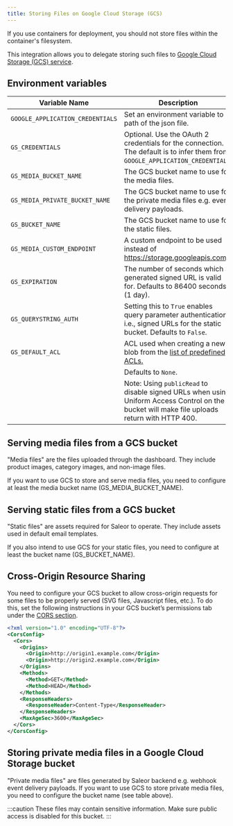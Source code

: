 ```yaml
---
title: Storing Files on Google Cloud Storage (GCS)
---
```


If you use containers for deployment, you should not store files within the container's filesystem.

This integration allows you to delegate storing such files to [Google Cloud Storage (GCS) service](https://django-storages.readthedocs.io/en/latest/backends/gcloud.html).

## Environment variables

| Variable Name                    | Description                                                                                                                                      |
| -------------------------------- | ------------------------------------------------------------------------------------------------------------------------------------------------ |
| `GOOGLE_APPLICATION_CREDENTIALS` | Set an environment variable to a path of the json file.                                                                                          |
| `GS_CREDENTIALS`                 | Optional. Use the OAuth 2 credentials for the connection. The default is to infer them from `GOOGLE_APPLICATION_CREDENTIALS`.                    |
| `GS_MEDIA_BUCKET_NAME`           | The GCS bucket name to use for the media files.                                                                                                  |
| `GS_MEDIA_PRIVATE_BUCKET_NAME`   | The GCS bucket name to use for the private media files e.g. event delivery payloads.
| `GS_BUCKET_NAME`                 | The GCS bucket name to use for the static files.                                                                                                 |
| `GS_MEDIA_CUSTOM_ENDPOINT`       | A custom endpoint to be used instead of https://storage.googleapis.com.                                                                          |
| `GS_EXPIRATION`                  | The number of seconds which a generated signed URL is valid for. Defaults to 86400 seconds (1 day).                                              |
| `GS_QUERYSTRING_AUTH`            | Setting this to `True` enables query parameter authentication, i.e., signed URLs for the static bucket. Defaults to `False`.                     |
| `GS_DEFAULT_ACL`                 | ACL used when creating a new blob from the [list of predefined ACLs.](https://cloud.google.com/storage/docs/access-control/lists#predefined-acl) |
|                                  | Defaults to `None`.                                                                                                                              |
|                                  | Note: Using `publicRead` to disable signed URLs when using Uniform Access Control on the bucket will make file uploads return with HTTP 400.     |

## Serving media files from a GCS bucket

"Media files" are the files uploaded through the dashboard. They include product images, category images, and non-image files.

If you want to use GCS to store and serve media files, you need to configure at least the media bucket name (GS_MEDIA_BUCKET_NAME).

## Serving static files from a GCS bucket

"Static files" are assets required for Saleor to operate. They include assets used in default email templates.

If you also intend to use GCS for your static files, you need to configure at least the bucket name (GS_BUCKET_NAME).

## Cross-Origin Resource Sharing

You need to configure your GCS bucket to allow cross-origin requests for some files to be properly served (SVG files, Javascript files, etc.). To do this, set the following instructions in your GCS bucket’s permissions tab under the [CORS section](https://cloud.google.com/storage/docs/xml-api/put-bucket-cors).

```xml
<?xml version="1.0" encoding="UTF-8"?>
<CorsConfig>
  <Cors>
    <Origins>
      <Origin>http://origin1.example.com</Origin>
      <Origin>http://origin2.example.com</Origin>
    </Origins>
    <Methods>
      <Method>GET</Method>
      <Method>HEAD</Method>
    </Methods>
    <ResponseHeaders>
      <ResponseHeader>Content-Type</ResponseHeader>
    </ResponseHeaders>
    <MaxAgeSec>3600</MaxAgeSec>
  </Cors>
</CorsConfig>
```

## Storing private media files in a Google Cloud Storage bucket

"Private media files" are files generated by Saleor backend e.g. webhook event delivery payloads.
If you want to use GCS to store private media files, you need to configure the bucket name (see table above).

:::caution
These files may contain sensitive information. Make sure public access is disabled for this bucket.
:::
